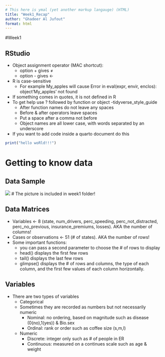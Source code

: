 ```yaml
---
# This here is ymal (yet another markup langauge) (HTML)
title: "Week1_Recap"
author: "Ghadeer Al Jufout"
format: html
---
```


#Week1 

## RStudio
* Object assignment operator (MAC shortcut):
  * option + gives ≠
  * option - gives <- 
* R is case-sensitive 
  * For example My_apples will cause Error in eval(expr, envir, enclos):                   object'My_apples' not found
* If something comes in quotes, it is not defined in R 
* To get help use ? followed by function or object 
-tidyverse_style_guide
  - After function names do not leave any spaces 
  - Before & after operators leave spaces 
  - Put a space after a comma not before
  - Object names are all lower case, with words separated by an underscore
* If you want to add code inside a quarto document do this
    
```r
print("hello woRld!!!")
```

# Getting to know data
## Data Sample
![](data_sample.png) # The picture is included in week1 folder! 

## Data Matrices
  * Variables <- 8 (state, num_drivers, perc_speeding, perc_not_distracted, perc_no_previous, insurance_premiums, losses). AKA the number of columns!
  * Cases or observations <- 51 (# of states). AKA the number of rows! 
* Some important functions:
  * you can pass a second parameter to choose the # of rows to display
  * head() displays the first few rows
  * tail() displays the last few rows
  * glimpse() displays the # of rows and columns, the type of each column, and the first few values of each column horizontally.
  
## Variables 
  * There are two types of variables 
    * Categorical 
    * Sometimes they are recorded as numbers but not necessarily numeric 
      * Nominal: no ordering, based on magnitude such as disease (0(no),1(yes)) &              Bio.sex 
      * Ordinal: rank or order such as coffee size (s,m,l)
    * Numeric 
      * Discrete: integer only such as # of people in ER
      * Continuous: measured on a continues scale such as age & weight 
    